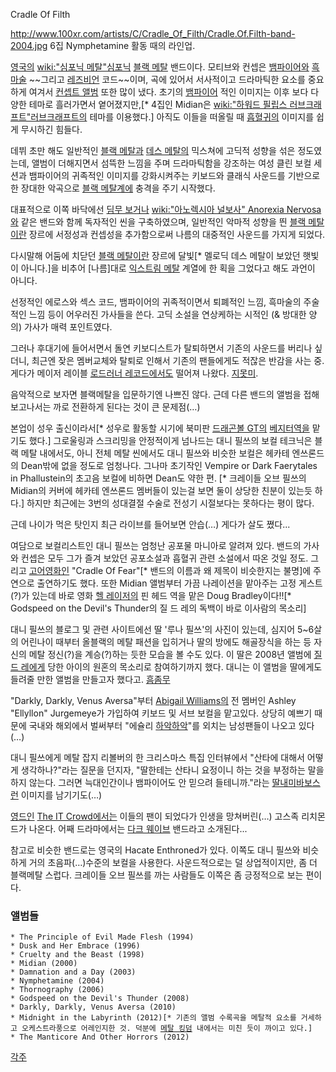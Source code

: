 Cradle Of Filth

http://www.100xr.com/artists/C/Cradle_Of_Filth/Cradle.Of.Filth-band-2004.jpg
6집 Nymphetamine 활동 때의 라인업.

[[영국]]의 [[wiki:"심포닉 메탈"심포닉]] [[블랙 메탈]] 밴드이다. 모티브와 컨셉은 [[뱀파이어]]와 [[흑마술]] ~~그리고 [[레즈비언]] 코드~~이며, 곡에 있어서 서사적이고 드라마틱한 요소를 중요하게 여겨서 [[컨셉트 앨범]] 또한 많이 냈다. 초기의 [[뱀파이어]] 적인 이미지는 이후 보다 다양한 테마로 흘러가면서 옅어졌지만,[* 4집인 Midian은 [[wiki:"하워드 필립스 러브크래프트"러브크래프트]]의 테마를 이용했다.] 아직도 이들을 떠올릴 때 [[흡혈귀]]의 이미지를 쉽게 무시하긴 힘들다.

데뷔 초만 해도 일반적인 [[블랙 메탈]]과 [[데스 메탈]]의 믹스쳐에 고딕적 성향을 섞은 정도였는데, 앨범이 더해지면서 섬뜩한 느낌을 주며 드라마틱함을 강조하는 여성 클린 보컬 세션과 뱀파이어의 귀족적인 이미지를 강화시켜주는 키보드와 클래식 사운드를 기반으로 한 장대한 악곡으로 [[블랙 메탈]]계에 충격을 주기 시작했다.

대표적으로 이쪽 바닥에선 [[딤무 보거]]나 [[wiki:"아노렉시아 널보사" Anorexia Nervosa]]와 같은 밴드와 함께 독자적인 씬을 구축하였으며, 일반적인 악마적 성향을 띈 [[블랙 메탈]]이란 장르에 서정성과 컨셉성을 추가함으로써 나름의 대중적인 사운드를 가지게 되었다. 

다시말해 어둠에 치닫던 [[블랙 메탈]]이란 장르에 달빛[* 멜로딕 데스 메탈이 보았던 햇빛이 아니다.]을 비추어 [나름]대로 [[익스트림 메탈]] 계열에 한 획을 그었다고 해도 과언이 아니다.

선정적인 에로스와 섹스 코드, 뱀파이어의 귀족적이면서 퇴폐적인 느낌, 흑마술의 주술적인 느낌 등이 어우러진 가사들을 쓴다. 고딕 소설을 연상케하는 시적인 (& 방대한 양의) 가사가 매력 포인트였다.

그러나 후대기에 들어서면서 돌연 키보디스트가 탈퇴하면서 기존의 사운드를 버리나 싶더니, 최근엔 잦은 멤버교체와 탈퇴로 인해서 기존의 팬들에게도 적잖은 반감을 사는 중. 게다가 메이저 레이블 [[로드러너 레코드]]에서도 떨어져 나왔다. [[지못미]].

음악적으로 보자면 블랙메탈을 입문하기엔 나쁘진 않다. 근데 다른 밴드의 앨범을 접해보고나서는 까로 전환하게 된다는 것이 큰 문제점(…)

본업이 성우 출신이라서[* 성우로 활동할 시기에 북미판 [[드래곤볼 GT]]의 [[베지터]]역을 맡기도 했다.] 그로울링과 스크리밍을 안정적이게 넘나드는 대니 필쓰의 보컬 테크닉은 블랙 메탈 내에서도, 아니 전체 메탈 씬에서도 대니 필쓰와 비슷한 보컬은 헤카테 엔쓰론드의 Dean밖에 없을 정도로 엄청나다. 그나마 초기작인 Vempire or Dark Faerytales in Phallustein의 초고음 보컬에 비하면 Dean도 약한 편. [* 크레이들 오브 필쓰의 Midian의 커버에 헤카테 엔쓰론드 멤버들이 있는걸 보면 둘이 상당한 친분이 있는듯 하다.] 하지만 최근에는 3번의 성대결절 수술로 전성기 시절보다는 못하다는 평이 많다.

{{{#!html
<object width="480" height="385"><param name="movie" value="http://www.youtube.com/v/TRW74stIG6U?fs=1&amp;hl=ko_KR"></param><param name="allowFullScreen" value="true"></param><param name="allowscriptaccess" value="always"></param><embed src="http://www.youtube.com/v/TRW74stIG6U?fs=1&amp;hl=ko_KR" type="application/x-shockwave-flash" allowscriptaccess="always" allowfullscreen="true" width="480" height="385"></embed></object>}}}
근데 나이가 먹은 탓인지 최근 라이브를 들어보면 안습(…) 게다가 살도 쪘다...


여담으로 보컬리스트인 대니 필쓰는 엄청난 공포물 마니아로 알려져 있다. 밴드의 가사와 컨셉은 모두 그가 즐겨 보았던 공포소설과 흡혈귀 관련 소설에서 따온 것일 정도. 
그리고 [[고어]]영화인 "Cradle Of Fear"[* 밴드의 이름과 왜 제목이 비슷한지는 불명]에 주연으로 출연하기도 했다. 또한 Midian 앨범부터 가끔 나레이션을 맡아주는 고정 게스트(?)가 있는데 바로 영화 [[헬 레이저]]의 핀 헤드 역을 맡은 Doug Bradley이다!![* Godspeed on the Devil's Thunder의 질 드 레의 독백이 바로 이사람의 목소리]

대니 필쓰의 블로그 및 관련 사이트에선 딸 '루나 필쓰'의 사진이 있는데, 심지어 5~6살의 어린나이 때부터 올블랙의 메탈 패션을 입히거나 딸의 방에도 해골장식을 하는 등 자신의 메탈 정신(?)을 계승(?)하는 듯한 모습을 볼 수도 있다. 이 딸은 2008년 앨범에 [[질 드 레]]에게 당한 아이의 원혼의 목소리로 참여하기까지 했다. 대니는 이 앨범을 딸에게도 들려줄 만한 앨범을 만들고자 했다고. [[흠좀무]]

"Darkly, Darkly, Venus Aversa"부터 [[Abigail Williams]]의 전 멤버인 Ashley "Ellyllon" Jurgemeye가 가입하여 키보드 및 서브 보컬을 맡고있다.
상당히 예쁘기 때문에 국내와 해외에서 벌써부터 "에슐리 [[하악하악]]"를 외치는 남성팬들이 나오고 있다(…)

대니 필쓰에게 메탈 잡지 리볼버의 한 크리스마스 특집 인터뷰에서 "산타에 대해서 어떻게 생각하나?"라는 질문을 던지자, "딸한테는 산타니 요정이니 하는 것을 부정하는 말을 하지 않는다. 그러면 늑대인간이나 뱀파이어도 안 믿으려 들테니까."라는 [[딸내미바보]]스런 이미지를 남기기도(…)

[[영드]]인 [[The IT Crowd]]에서는 이들의 팬이 되었다가 인생을 망쳐버린(…) 고스족 리치몬드가 나온다.
어째 드라마에서는 [[다크 웨이브]] 밴드라고 소개된다...

참고로 비슷한 밴드로는 영국의 Hacate Enthroned가 있다. 
이쪽도 대니 필쓰와 비슷하게 거의 초음파(…)수준의 보컬을 사용한다. 사운드적으로는 덜 상업적이지만, 좀 더 블랙메탈 스럽다. 크레이들 오브 필쓰를 까는 사람들도 이쪽은 좀 긍정적으로 보는 편이다. 



=== 앨범들 ===

 * The Principle of Evil Made Flesh (1994)
 * Dusk and Her Embrace (1996)
 * Cruelty and the Beast (1998)
 * Midian (2000)
 * Damnation and a Day (2003)
 * Nymphetamine (2004)
 * Thornography (2006)
 * Godspeed on the Devil's Thunder (2008)
 * Darkly, Darkly, Venus Aversa (2010)
 * Midnight in the Labyrinth (2012)[* 기존의 앨범 수록곡을 메탈적 요소를 거세하고 오케스트라풍으로 어레인지한 것. 덕분에 [[메탈 킹덤]] 내에서는 미친 듯이 까이고 있다.]
 * The Manticore And Other Horrors (2012)

[[각주]]
